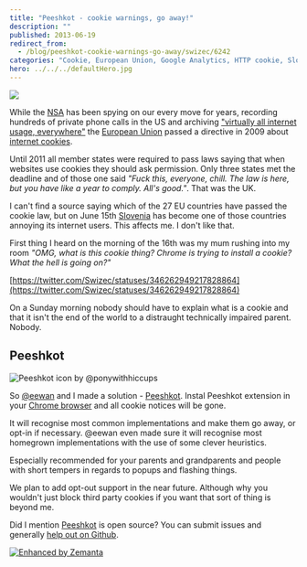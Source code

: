 ```yaml
---
title: "Peeshkot - cookie warnings, go away!"
description: ""
published: 2013-06-19
redirect_from:
  - /blog/peeshkot-cookie-warnings-go-away/swizec/6242
categories: "Cookie, European Union, Google Analytics, HTTP cookie, Slovenia, Uncategorized"
hero: ../../../defaultHero.jpg
---
```


![](https://www.filepicker.io/api/file/nUpYuoErSieYKXEEti7b)

While the [NSA](<http://maps.google.com/maps?ll=39.109,-76.77&spn=0.01,0.01&q=39.109,-76.77 (National%20Security%20Agency)&t=h> "National Security Agency") has been spying on our every move for years, recording hundreds of private phone calls in the US and archiving ["virtually all internet usage, everywhere"](http://www.wsws.org/en/articles/2013/06/17/nsap-j17.html) the [European Union](http://en.wikipedia.org/wiki/European_Union "European Union") passed a directive in 2009 about [internet cookies](http://en.wikipedia.org/wiki/HTTP_cookie "HTTP cookie").

Until 2011 all member states were required to pass laws saying that when websites use cookies they should ask permission. Only three states met the deadline and of those one said _"Fuck this, everyone, chill. The law is here, but you have like a year to comply. All's good."_. That was the UK.

I can't find a source saying which of the 27 EU countries have passed the cookie law, but on June 15th [Slovenia](<http://maps.google.com/maps?ll=46.05,14.5&spn=10.0,10.0&q=46.05,14.5 (Slovenia)&t=h> "Slovenia") has become one of those countries annoying its internet users. This affects me. I don't like that.

First thing I heard on the morning of the 16th was my mum rushing into my room _"OMG, what is this cookie thing? Chrome is trying to install a cookie? What the hell is going on?"_

[https://twitter.com/Swizec/statuses/346262949217828864](https://twitter.com/Swizec/statuses/346262949217828864)

On a Sunday morning nobody should have to explain what is a cookie and that it isn't the end of the world to a distraught technically impaired parent. Nobody.

## Peeshkot

![Peeshkot icon by @ponywithhiccups](https://www.filepicker.io/api/file/p0gQmwoMRbqgjKkogBwN "Peeshkot icon by @ponywithhiccups")![]()

So [@eewan](https://twitter.com/eewan) and I made a solution - [Peeshkot](https://chrome.google.com/webstore/detail/peeshkot/idfkeeahcifaocjonphgjmpmmfonahle). Instal Peeshkot extension in your [Chrome browser](http://https://www.google.com/chrome "Google Chrome") and all cookie notices will be gone.

It will recognise most common implementations and make them go away, or opt-in if necessary. @eewan even made sure it will recognise most homegrown implementations with the use of some clever heuristics.

Especially recommended for your parents and grandparents and people with short tempers in regards to popups and flashing things.

We plan to add opt-out support in the near future. Although why you wouldn't just block third party cookies if you want that sort of thing is beyond me.

Did I mention [Peeshkot](https://chrome.google.com/webstore/detail/peeshkot/idfkeeahcifaocjonphgjmpmmfonahle) is open source? You can submit issues and generally [help out on Github](https://github.com/Swizec/Peeshkot).

[![Enhanced by Zemanta](https://img.zemanta.com/zemified_e.png?x-id=95b746e3-f532-49e2-9273-5460d93d564a)](http://www.zemanta.com/?px "Enhanced by Zemanta")

